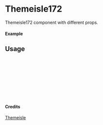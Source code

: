 
<Meta of={Themeisle172} title="Themeisle/Themeisle172" />

# Themeisle172

Themeisle172 component with different props.

#### Example

<Canvas of={Themeisle172.Primary} />

## Usage

```ts
import { Themeisle172 } from "yadl-ui";

const Example = () => {
  return (
      <Themeisle172 />
  );
};

export default Example;
```

#### Credits
[Themeisle](https://themeisle.com/illustrations)
